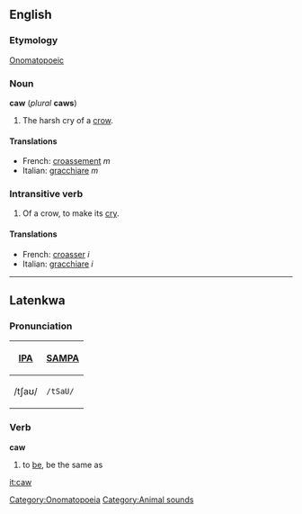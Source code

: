 ==English==

===Etymology===
[[Onomatopoeic]]
[[Category:Onomatopoeia]]

===Noun===
'''caw''' (''plural'' '''caws''')

#The harsh cry of a [[crow]].

====Translations====
*French: [[croassement]] ''m''
*Italian: [[gracchiare]] ''m''

===Intransitive verb===

#Of a crow, to make its [[cry]].

====Translations====
*French: [[croasser]] ''i''
*Italian: [[gracchiare]] ''i''
----

==Latenkwa==
===Pronunciation===
{| border=1 cellpadding=5
! [[w:International Phonetic Alphabet|IPA]] !! [[w:SAMPA|SAMPA]]
|-
| /tʃaʊ/ || <tt>/tSaU/</tt>
|}
===Verb===
'''caw'''

#to [[be]], be the same as
[[Category:Animal sounds]]
[[it:caw]]